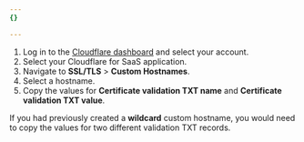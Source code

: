```yaml
---
{}

---
```


1. Log in to the [Cloudflare dashboard](https://dash.cloudflare.com) and select your account.
2. Select your Cloudflare for SaaS application.
3. Navigate to **SSL/TLS** > **Custom Hostnames**.
4. Select a hostname.
5. Copy the values for **Certificate validation TXT name** and **Certificate validation TXT value**.

If you had previously created a **wildcard** custom hostname, you would need to copy the values for two different validation TXT records.
